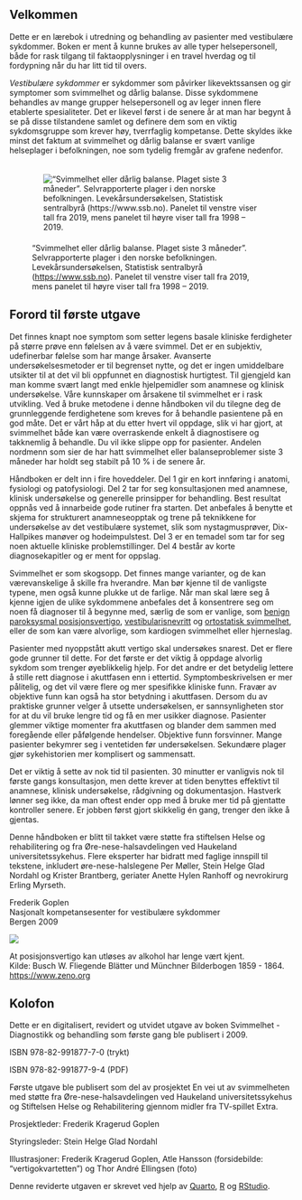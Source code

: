 ## Velkommen {#sec-velkommen}

Dette er en lærebok i utredning og behandling av pasienter med vestibulære sykdommer. Boken er ment å kunne brukes av alle typer helsepersonell, både for rask tilgang til faktaopplysninger i en travel hverdag og til fordypning når du har litt tid til overs.

*Vestibulære sykdommer* er sykdommer som påvirker likevektssansen og gir symptomer som svimmelhet og dårlig balanse. Disse sykdommene behandles av mange grupper helsepersonell og av leger innen flere etablerte spesialiteter. Det er likevel først i de senere år at man har begynt å se på disse tilstandene samlet og definere dem som en viktig sykdomsgruppe som krever høy, tverrfaglig kompetanse. Dette skyldes ikke minst det faktum at svimmelhet og dårlig balanse er svært vanlige helseplager i befolkningen, noe som tydelig fremgår av grafene nedenfor.

!["Svimmelhet eller dårlig balanse. Plaget siste 3 måneder". Selvrapporterte plager i den norske befolkningen. Levekårsundersøkelsen, Statistisk sentralbyrå (<https://www.ssb.no>). Panelet til venstre viser tall fra 2019, mens panelet til høyre viser tall fra 1998 -- 2019.](images/ssb.png){style="padding:20px;"}

## Forord til første utgave {#sec-forord}

Det finnes knapt noe symptom som setter legens basale kliniske ferdigheter på større prøve enn følelsen av å være svimmel. Det er en subjektiv, udefinerbar følelse som har mange årsaker. Avanserte undersøkelsesmetoder er til begrenset nytte, og det er ingen umiddelbare utsikter til at det vil bli oppfunnet en diagnostisk hurtigtest. Til gjengjeld kan man komme svært langt med enkle hjelpemidler som anamnese og klinisk undersøkelse. Våre kunnskaper om årsakene til svimmelhet er i rask utvikling. Ved å bruke metodene i denne håndboken vil du tilegne deg de grunnleggende ferdighetene som kreves for å behandle pasientene på en god måte. Det er vårt håp at du etter hvert vil oppdage, slik vi har gjort, at svimmelhet både kan være overraskende enkelt å diagnostisere og takknemlig å behandle. Du vil ikke slippe opp for pasienter. Andelen nordmenn som sier de har hatt svimmelhet eller balanseproblemer siste 3 måneder har holdt seg stabilt på 10 % i de senere år.

Håndboken er delt inn i fire hoveddeler. Del 1 gir en kort innføring i anatomi, fysiologi og patofysiologi. Del 2 tar for seg konsultasjonen med anamnese, klinisk undersøkelse og generelle prinsipper for behandling. Best resultat oppnås ved å innarbeide gode rutiner fra starten. Det anbefales å benytte et skjema for strukturert anamneseopptak og trene på teknikkene for undersøkelse av det vestibulære systemet, slik som nystagmusprøver, Dix-Hallpikes manøver og hodeimpulstest. Del 3 er en temadel som tar for seg noen aktuelle kliniske problemstillinger. Del 4 består av korte diagnosekapitler og er ment for oppslag.

Svimmelhet er som skogsopp. Det finnes mange varianter, og de kan værevanskelige å skille fra hverandre. Man bør kjenne til de vanligste typene, men også kunne plukke ut de farlige. Når man skal lære seg å kjenne igjen de ulike sykdommene anbefales det å konsentrere seg om noen få diagnoser til å begynne med, særlig de som er vanlige, som [benign paroksysmal posisjonsvertigo](https://www.balanselaboratoriet.no/bookdown/_book/BPPV.html#BPPV), [vestibularisnevritt](https://www.balanselaboratoriet.no/bookdown/_book/vestibularisnevritt.html#vestibularisnevritt) og [ortostatisk svimmelhet](https://www.balanselaboratoriet.no/bookdown/_book/ortostatisk-svimmelhet.html#ortostatisk-svimmelhet), eller de som kan være alvorlige, som kardiogen svimmelhet eller hjerneslag.

Pasienter med nyoppstått akutt vertigo skal undersøkes snarest. Det er flere gode grunner til dette. For det første er det viktig å oppdage alvorlig sykdom som trenger øyeblikkelig hjelp. For det andre er det betydelig lettere å stille rett diagnose i akuttfasen enn i ettertid. Symptombeskrivelsen er mer pålitelig, og det vil være flere og mer spesifikke kliniske funn. Fravær av objektive funn kan også ha stor betydning i akuttfasen. Dersom du av praktiske grunner velger å utsette undersøkelsen, er sannsynligheten stor for at du vil bruke lengre tid og få en mer usikker diagnose. Pasienter glemmer viktige momenter fra akuttfasen og blander dem sammen med foregående eller påfølgende hendelser. Objektive funn forsvinner. Mange pasienter bekymrer seg i ventetiden før undersøkelsen. Sekundære plager gjør sykehistorien mer komplisert og sammensatt.

Det er viktig å sette av nok tid til pasienten. 30 minutter er vanligvis nok til første gangs konsultasjon, men dette krever at tiden benyttes effektivt til anamnese, klinisk undersøkelse, rådgivning og dokumentasjon. Hastverk lønner seg ikke, da man oftest ender opp med å bruke mer tid på gjentatte kontroller senere. Er jobben først gjort skikkelig én gang, trenger den ikke å gjentas.

Denne håndboken er blitt til takket være støtte fra stiftelsen Helse og rehabilitering og fra Øre-nese-halsavdelingen ved Haukeland universitetssykehus. Flere eksperter har bidratt med faglige innspill til tekstene, inkludert øre-nese-halslegene Per Møller, Stein Helge Glad Nordahl og Krister Brantberg, geriater Anette Hylen Ranhoff og nevrokirurg Erling Myrseth.

Frederik Goplen\
Nasjonalt kompetansesenter for vestibulære sykdommer\
Bergen 2009

![](images/busch.jpg)

At posisjonsvertigo kan utløses av alkohol har lenge vært kjent.\
Kilde: Busch W. Fliegende Blätter und Münchner Bilderbogen 1859 - 1864.\
<https://www.zeno.org>

## Kolofon

Dette er en digitalisert, revidert og utvidet utgave av boken Svimmelhet - Diagnostikk og behandling som første gang ble publisert i 2009.

ISBN 978-82-991877-7-0 (trykt)

ISBN 978-82-991877-9-4 (PDF)

Første utgave ble publisert som del av prosjektet En vei ut av svimmelheten med støtte fra Øre-nese-halsavdelingen ved Haukeland universitetssykehus og Stiftelsen Helse og Rehabilitering gjennom midler fra TV-spillet Extra.

Prosjektleder: Frederik Kragerud Goplen

Styringsleder: Stein Helge Glad Nordahl

Illustrasjoner: Frederik Kragerud Goplen, Atle Hansson (forsidebilde: "vertigokvartetten") og Thor André Ellingsen (foto)

Denne reviderte utgaven er skrevet ved hjelp av [Quarto](https://quarto.org), [R](https://www.r-project.org) og [RStudio](https://posit.co/download/rstudio-desktop/).
